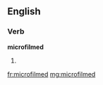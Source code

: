 ==English==

===Verb===
'''microfilmed'''

# {{past of|microfilm}}

[[fr:microfilmed]]
[[mg:microfilmed]]